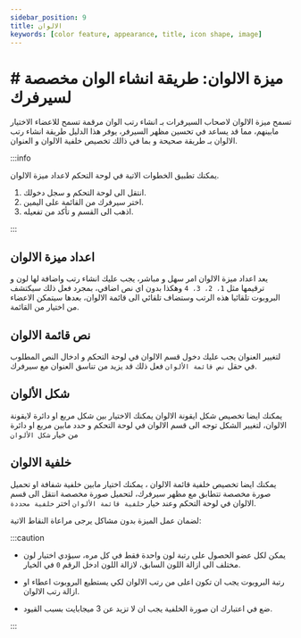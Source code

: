 ```yaml
---
sidebar_position: 9
title: الالوان
keywords: [color feature, appearance, title, icon shape, image] 
---
```


# # ميزة الالوان: طريقة انشاء الوان مخصصة لسيرفرك

تسمح ميزة الالوان لاصحاب السيرفرات بـ انشاء رتب الوان مرقمة تسمح للاعضاء الاختيار مابينهم، مما قد يساعد في تحسين مظهر السيرفر، يوفر هذا الدليل طريقة انشاء رتب الالوان بـ طريقة صحيحة و بما في ذالك تخصيص خلفية الالوان و العنوان.

:::info

يمكنك تطبيق الخطوات الاتية في لوحة التحكم لاعداد ميزة الالوان.

1. انتقل الى لوحة التحكم و سجل دخولك. 
2. اختر سيرفرك من القائمة على اليمين.
3. اذهب الى القسم و تأكد من تفعيله. 

:::

## اعداد ميزة الالوان

يعد اعداد ميزة الالوان امر سهل و مباشر، يجب عليك انشاء رتب واضافة لها لون و ترقيمها مثل `1، 2، 3، 4` وهكذا بدون اي نص اضافي، بمجرد فعل ذلك سيكتشف البروبوت تلقائيا هذه الرتب وستضاف تلقائي الى قائمة الالوان، بعدها سيتمكن الاعضاء من اختيار من القائمة.

## نص قائمة الالوان 

لتغيير العنوان يجب عليك دخول قسم الالوان في لوحة التحكم و ادخال النص المطلوب في حقل `نص قائمة الألوان` فعل ذلك قد يزيد من تناسق العنوان مع سيرفرك.

## شكل الألوان

يمكنك ايضا تخصيص شكل ايقونة الالوان يمكنك الاختيار بين شكل مربع او دائرة لايقونة الالوان، لتغيير الشكل توجه الى قسم الالوان في لوحة التحكم و حدد مابين مربع او دائرة من خيار `شكل الألوان`

## خلفية الالوان

يمكنك ايضا تخصيص خلفية قائمة الالوان ، يمكنك اختيار مابين خلفية شفافة او تحميل صورة مخصصة تتطابق مع مظهر سيرفرك، لتحميل صورة مخصصة انتقل الى قسم الالوان في لوحة التحكم وعند خيار `خلفية قائمة الألوان` اختر `خلفية محددة`.

لضمان عمل الميزة بدون مشاكل يرجى مراعاة النقاط الاتية:

:::caution

- يمكن لكل عضو الحصول على رتبة لون واحدة فقط في كل مره، سيؤدي اختيار لون مختلف الى ازالة اللون السابق، لازالة اللون ادخل الرقم `0` في الخيار.

- رتبة البروبوت يجب ان تكون اعلى من رتب الالوان لكي يستطيع البروبوت اعطاء او ازالة رتب الالوان.

- ضع في اعتبارك ان صورة الخلفية يجب ان لا تزيد عن 3 ميجابايت بسبب القيود.

:::
